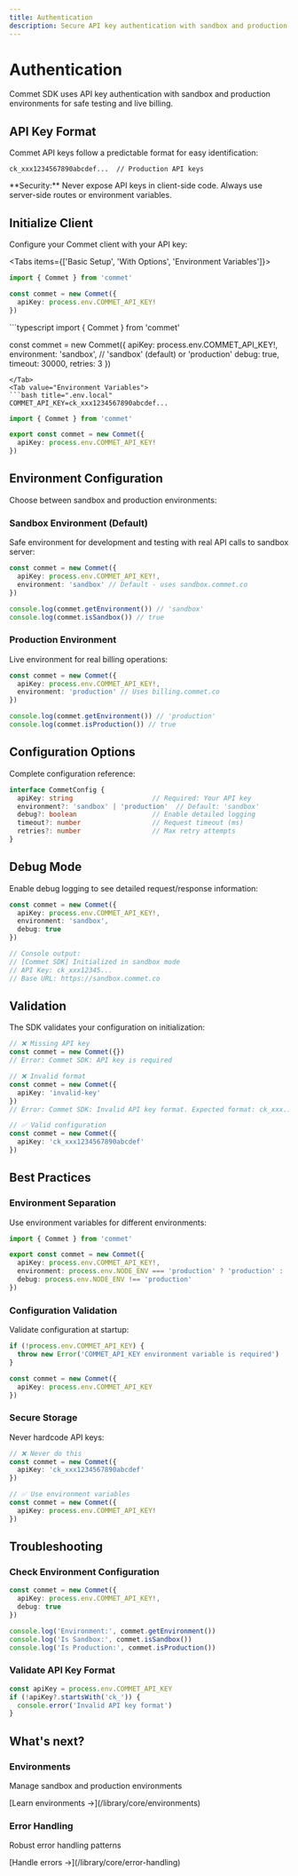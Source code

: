 ```yaml
---
title: Authentication
description: Secure API key authentication with sandbox and production environments
---
```



# Authentication

Commet SDK uses API key authentication with sandbox and production environments for safe testing and live billing.

## API Key Format

Commet API keys follow a predictable format for easy identification:

```
ck_xxx1234567890abcdef...  // Production API keys
```

<Callout type="warn">
**Security:** Never expose API keys in client-side code. Always use server-side routes or environment variables.
</Callout>

## Initialize Client

Configure your Commet client with your API key:

<Tabs items={['Basic Setup', 'With Options', 'Environment Variables']}>
<Tab value="Basic Setup">
```typescript
import { Commet } from 'commet'

const commet = new Commet({
  apiKey: process.env.COMMET_API_KEY!
})
```
</Tab>
<Tab value="With Options">
```typescript
import { Commet } from 'commet'

const commet = new Commet({
  apiKey: process.env.COMMET_API_KEY!,
  environment: 'sandbox',  // 'sandbox' (default) or 'production'
  debug: true,
  timeout: 30000,
  retries: 3
})
```
</Tab>
<Tab value="Environment Variables">
```bash title=".env.local"
COMMET_API_KEY=ck_xxx1234567890abcdef...
```

```typescript title="lib/commet.ts"
import { Commet } from 'commet'

export const commet = new Commet({
  apiKey: process.env.COMMET_API_KEY!
})
```
</Tab>
</Tabs>

## Environment Configuration

Choose between sandbox and production environments:

### Sandbox Environment (Default)

Safe environment for development and testing with real API calls to sandbox server:

```typescript
const commet = new Commet({
  apiKey: process.env.COMMET_API_KEY!,
  environment: 'sandbox' // Default - uses sandbox.commet.co
})

console.log(commet.getEnvironment()) // 'sandbox'
console.log(commet.isSandbox()) // true
```

### Production Environment

Live environment for real billing operations:

```typescript
const commet = new Commet({
  apiKey: process.env.COMMET_API_KEY!,
  environment: 'production' // Uses billing.commet.co
})

console.log(commet.getEnvironment()) // 'production'
console.log(commet.isProduction()) // true
```

## Configuration Options

Complete configuration reference:

```typescript
interface CommetConfig {
  apiKey: string                    // Required: Your API key
  environment?: 'sandbox' | 'production'  // Default: 'sandbox'
  debug?: boolean                   // Enable detailed logging
  timeout?: number                  // Request timeout (ms)
  retries?: number                  // Max retry attempts
}
```

## Debug Mode

Enable debug logging to see detailed request/response information:

```typescript
const commet = new Commet({
  apiKey: process.env.COMMET_API_KEY!,
  environment: 'sandbox',
  debug: true
})

// Console output:
// [Commet SDK] Initialized in sandbox mode
// API Key: ck_xxx12345...
// Base URL: https://sandbox.commet.co
```

## Validation

The SDK validates your configuration on initialization:

```typescript
// ❌ Missing API key
const commet = new Commet({})
// Error: Commet SDK: API key is required

// ❌ Invalid format
const commet = new Commet({
  apiKey: 'invalid-key'
})
// Error: Commet SDK: Invalid API key format. Expected format: ck_xxx...

// ✅ Valid configuration
const commet = new Commet({
  apiKey: 'ck_xxx1234567890abcdef'
})
```

## Best Practices

### Environment Separation

Use environment variables for different environments:

```typescript title="lib/commet.ts"
import { Commet } from 'commet'

export const commet = new Commet({
  apiKey: process.env.COMMET_API_KEY!,
  environment: process.env.NODE_ENV === 'production' ? 'production' : 'sandbox',
  debug: process.env.NODE_ENV !== 'production'
})
```

### Configuration Validation

Validate configuration at startup:

```typescript
if (!process.env.COMMET_API_KEY) {
  throw new Error('COMMET_API_KEY environment variable is required')
}

const commet = new Commet({
  apiKey: process.env.COMMET_API_KEY
})
```

### Secure Storage

Never hardcode API keys:

```typescript
// ❌ Never do this
const commet = new Commet({
  apiKey: 'ck_xxx1234567890abcdef'
})

// ✅ Use environment variables
const commet = new Commet({
  apiKey: process.env.COMMET_API_KEY!
})
```

## Troubleshooting

### Check Environment Configuration

```typescript
const commet = new Commet({
  apiKey: process.env.COMMET_API_KEY!,
  debug: true
})

console.log('Environment:', commet.getEnvironment())
console.log('Is Sandbox:', commet.isSandbox())
console.log('Is Production:', commet.isProduction())
```

### Validate API Key Format

```typescript
const apiKey = process.env.COMMET_API_KEY
if (!apiKey?.startsWith('ck_')) {
  console.error('Invalid API key format')
}
```

## What's next?

<div className="grid grid-cols-1 md:grid-cols-2 gap-4">
  <div className="border rounded-lg p-4">
    <h3 className="font-semibold mt-0">Environments</h3>
    <p className="text-sm text-muted-foreground">Manage sandbox and production environments</p>
    <p className="text-sm">[Learn environments →](/library/core/environments)</p>
  </div>
  
  <div className="border rounded-lg p-4">
    <h3 className="font-semibold mt-0">Error Handling</h3>
    <p className="text-sm text-muted-foreground">Robust error handling patterns</p>
    <p className="text-sm">[Handle errors →](/library/core/error-handling)</p>
  </div>
</div>
